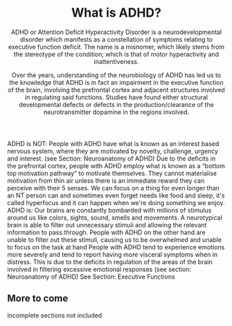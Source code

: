 <Meta
  title="What is ADHD? - Neurodiversity Wiki"
  description="ADHD stands for attention deficit hyperactivity disorder. Learn about what it means to have ADHD."
  social="/social/adhd.jpg"
/>

<PreviewBanner googleDocUrl="https://docs.google.com/document/d/1Y-MIXDSammRpLvcwJD_6GRkyRZzm4BVRp5P7RuVXvNA/edit?usp=sharing" />

<Header>

# What is ADHD?

ADHD or Attention Deficit Hyperactivity Disorder is a neurodevelopmental disorder which manifests as a constellation of symptoms relating to executive function deficit. The name is a misnomer, which likely stems from the stereotype of the condition; which is that of motor hyperactivity and inattentiveness.

Over the years, understanding of the neurobiology of ADHD has led us to the knowledge that ADHD is in fact an impairment in the executive function of the brain, involving the prefrontal cortex and adjacent structures involved in regulating said functions. Studies have found either structural developmental defects or defects in the production/clearance of the neurotransmitter dopamine in the regions involved.

</Header>

<Box>
<div>
<IconHeading url="/icons/cross.svg" alt="Cross icon">ADHD is NOT:</IconHeading>

<Definition>
<DefinitionItem summary="Being lazy">
People with ADHD have what is known as an interest based nervous system, where they are motivated by novelty, challenge, urgency and interest. (see Section: Neuroanatomy of ADHD)
</DefinitionItem>
<DefinitionItem summary="Not trying hard enough">
Due to the deficits in the prefrontal cortex, people with ADHD employ what is known as a “bottom top motivation pathway” to motivate themselves. They cannot materialise motivation from thin air unless there is an immediate reward they can perceive with their 5 senses.
</DefinitionItem>
<DefinitionItem summary="Never being able to focus">
We can focus on a thing for even longer than an NT person can and sometimes even forget needs like food and sleep, it's called hyperfocus and it can happen when we're doing something we enjoy. 
</DefinitionItem>
</Definition>
</div>

<div>
<IconHeading url="/icons/check.svg" alt="Check icon">ADHD is:</IconHeading>

<Definition>
<DefinitionItem summary="Difficulty regulating focus and motivation">
Our brains are constantly bombarded with millions of stimulus around us like colors, sights, sound, smells and movements. A neurotypical brain is able to filter out unnecessary stimuli and allowing the relevant information to pass through. People with ADHD on the other hand are unable to filter out these stimuli, causing us to be overwhelmed and unable to focus on the task at hand
</DefinitionItem>
<DefinitionItem summary="Emotional dysregulation">
People with ADHD tend to experience emotions more severely and tend to report having more visceral symptoms when in distress. This is due to the deficits in regulation of the areas of the brain involved in filtering excessive emotional responses (see section: Neuroanatomy of ADHD)
</DefinitionItem>
<DefinitionItem summary="Executive dysfunction">
See Section: Executive Functions
</DefinitionItem>
</Definition>
</div>

</Box>

<Section>

## More to come

Incomplete sections not included

</Section>
